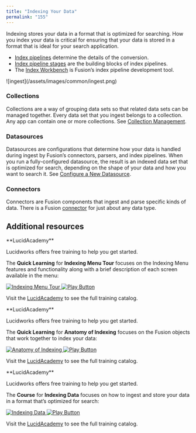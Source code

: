 ```yaml
---
title: "Indexing Your Data"
permalink: "155"
---
```


Indexing stores your data in a format that is optimized for searching. How you index your data is critical for ensuring that your data is stored in a format that is ideal for your search application.

* [Index pipelines](/fusion/5.9/162/index-pipelines) determine the details of the conversion.
* [Index pipeline stages](/fusion/5.9/8799/index-pipeline-stages) are the building blocks of index pipelines.
* The [Index Workbench](/fusion/5.9/158/index-workbench) is Fusion’s index pipeline development tool.

<Frame>![ingest](/assets/images/common/ingest.png)</Frame>

### Collections

Collections are a way of grouping data sets so that related data sets can be managed together. Every data set that you ingest belongs to a collection. Any app can contain one or more collections. See [Collection Management](/fusion/5.9/8831/collections).

### Datasources

Datasources are configurations that determine how your data is handled during ingest by Fusion’s connectors, parsers, and index pipelines. When you run a fully-configured datasource, the result is an indexed data set that is optimized for search, depending on the shape of your data and how you want to search it. See [Configure a New Datasource](/how-to/867/configure-a-new-datasource).

### Connectors

Connectors are Fusion components that ingest and parse specific kinds of data. There is a Fusion [connector](/fusion-connectors/31/datasources) for just about any data type.

## Additional resources

<Note>
**LucidAcademy**

Lucidworks offers free training to help you get started.

The **Quick Learning** for **Indexing Menu Tour** focuses on the Indexing Menu features and functionality along with a brief description of each screen available in the menu:

<Frame>
  <a href="https://academy.lucidworks.com/indexing-menu-tour-quick-learning" target="_blank">
    <div class="note-image-wrapper">
      <img noZoom src="/assets/images/training-covers/indexing-menu.png" alt="Indexing Menu Tour" class="note-image" />
      <img noZoom src="/images/play-btn.svg" alt="Play Button" class="note-image-overlay" />
    </div>
  </a>
</Frame>


Visit the [LucidAcademy](https://academy.lucidworks.com) to see the full training catalog.
</Note>


<Note>
**LucidAcademy**

Lucidworks offers free training to help you get started.

The **Quick Learning** for **Anatomy of Indexing** focuses on the Fusion objects that work together to index your data:

<Frame>
  <a href="https://academy.lucidworks.com/anatomy-of-indexing" target="_blank">
    <div class="note-image-wrapper">
      <img noZoom src="/assets/images/training-covers/anatomy-of-indexing.png" alt="Anatomy of Indexing" class="note-image" />
      <img noZoom src="/images/play-btn.svg" alt="Play Button" class="note-image-overlay" />
    </div>
  </a>
</Frame>


Visit the [LucidAcademy](https://academy.lucidworks.com) to see the full training catalog.
</Note>


<Note>
**LucidAcademy**

Lucidworks offers free training to help you get started.

The **Course** for **Indexing Data** focuses on how to ingest and store your data in a format that’s optimized for search:

<Frame>
  <a href="https://academy.lucidworks.com/indexing-data" target="_blank">
    <div class="note-image-wrapper">
      <img noZoom src="/assets/images/training-covers/indexing-data.png" alt="Indexing Data" class="note-image" />
      <img noZoom src="/images/play-btn.svg" alt="Play Button" class="note-image-overlay" />
    </div>
  </a>
</Frame>


Visit the [LucidAcademy](https://academy.lucidworks.com) to see the full training catalog.
</Note>

